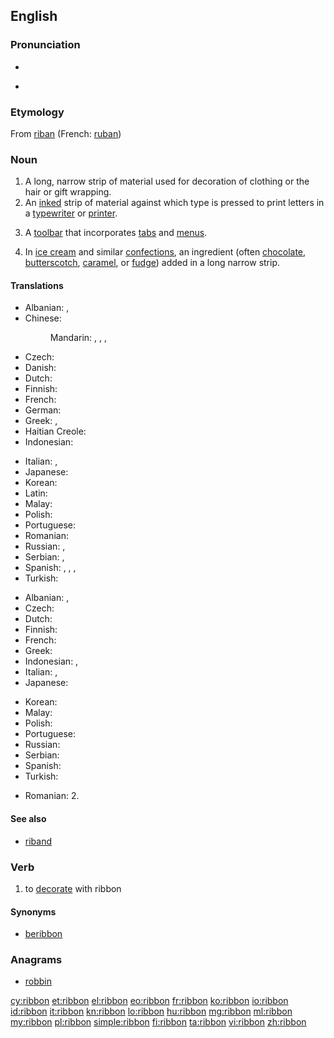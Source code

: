 ==English==
{{wikipedia}}

===Pronunciation===
* {{audio|en-us-ribbon.ogg|Audio (US)}}

* {{rhymes|ɪbən}}

===Etymology===
From {{etyl|fro}} [[riban]] (French: [[ruban]])

===Noun===
{{en-noun}}

# A long, narrow strip of material used for decoration of clothing or the hair or gift wrapping.
# An [[inked]] strip of material against which type is pressed to print letters in a [[typewriter]] or [[printer]].
# {{computing|GUI}} A [[toolbar]] that incorporates [[tab]]s and [[menu]]s.
# {{cooking}} In [[ice cream]] and similar [[confections]], an ingredient (often [[chocolate]], [[butterscotch]], [[caramel]], or [[fudge]]) added in a long narrow strip.

====Translations====
{{trans-top|long, narrow strip of material}}
* Albanian: {{t-|sq|rrip|xs=Albanian}},  {{t|sq|fjongo|xs=Albanian}}
* Chinese:
*: Mandarin: {{t|zh|絲帶|sc=Hani}}, {{t|zh|丝带|tr=sīdài|sc=Hani}}, {{t|zh|緞帶|sc=Hani}}, {{t|zh|缎带|tr=duàndài|sc=Hani}}
* Czech: {{t-|cs|stuha|f}}
* Danish: {{t|da|bånd|n}}
* Dutch: {{t+|nl|lint|n}}
* Finnish: {{t+|fi|nauha}}
* French: {{t+|fr|ruban|m}}
* German: {{t|de|Band|n}}
* Greek: {{t|el|κορδέλλα|f|tr=kordélla}},  {{t+|el|ταινία|f|tr=tainía}}
* Haitian Creole: {{tø|ht|tep}}
* Indonesian: {{t-|id|pita|xs=Indonesian}}
{{trans-mid}}
* Italian: {{t-|it|nastro|m}}, {{t+|it|fettuccia|f}}
* Japanese: {{t|ja|リボン|tr=ribon}}
* Korean: {{t|ko|리본|tr=ribon|sc=Hang}}
* Latin: {{t|la|clipeum|f}}
* Malay: {{t-|ms|pita|xs=Malay}}
* Polish: {{t|pl|wstążka|f}}
* Portuguese: {{t+|pt|fita|f}}
* Romanian: {{t|ro|fundă|f}}
* Russian: {{t|ru|лента|f|tr=lénta}}, {{t|ru|бант|m|tr=bant|sc=Cyrl}}
* Serbian: {{t-|sr|vrpca|f}}, {{t-|sr|traka|f}}
* Spanish: {{t+|es|cinta|f}}, {{t+|es|moño|m}}, {{t+|es|lazo|m}}, {{t+|es|galón|m}}
* Turkish: {{t|tr|kurdele}}
{{trans-bottom}}

{{trans-top|inked ribbon}}
* Albanian: {{t|sq|fjongo|xs=Albanian}},  {{t-|sq|rrip|xs=Albanian}}
* Czech: {{t-|cs|páska|f}}
* Dutch: {{t+|nl|lint|n}}
* Finnish: {{t|fi|värinauha}}
* French: {{t+|fr|ruban|m}}
* Greek: {{t+|el|ταινία|f|tr=tainía}}
* Indonesian: {{t-|id|pita|xs=Indonesian}},  {{t+|id|ban|xs=Indonesian}}
* Italian: {{t-|it|nastro|m}}, {{t+|it|fettuccia|f}}
* Japanese: {{t|ja|リボン|tr=ribon}}
{{trans-mid}}
* Korean: {{t|ko|리본|tr=ribon|sc=Hang}}
* Malay: {{t-|ms|pita|xs=Malay}}
* Polish: {{t|pl|wstążka|f}}
* Portuguese: {{t+|pt|fita|f}}
* Russian: {{t|ru|лента|f|tr=lénta}}
* Serbian: {{t|sr|pantljika|f}}
* Spanish: {{t+|es|cinta|f}}
* Turkish: {{t|tr|şerit}}
{{trans-bottom}}

{{checktrans-top}}
{{trans-mid}}
* Romanian: 2. {{t|ro|ribon|n}} <!-- qv: http://dexonline.ro/definitie/ribon -->
{{trans-bottom}}

====See also====
* [[riband]]

===Verb===
{{en-verb}}

# to [[decorate]] with ribbon

====Synonyms====
* [[beribbon]]

===Anagrams===
* [[robbin#English|robbin]]

[[cy:ribbon]]
[[et:ribbon]]
[[el:ribbon]]
[[eo:ribbon]]
[[fr:ribbon]]
[[ko:ribbon]]
[[io:ribbon]]
[[id:ribbon]]
[[it:ribbon]]
[[kn:ribbon]]
[[lo:ribbon]]
[[hu:ribbon]]
[[mg:ribbon]]
[[ml:ribbon]]
[[my:ribbon]]
[[pl:ribbon]]
[[simple:ribbon]]
[[fi:ribbon]]
[[ta:ribbon]]
[[vi:ribbon]]
[[zh:ribbon]]